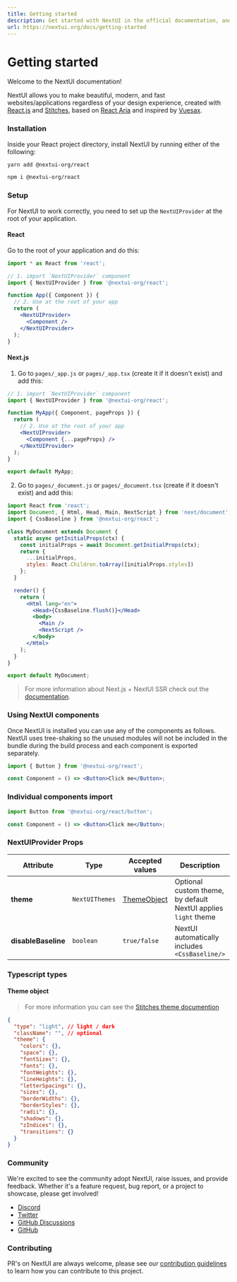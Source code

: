 ```yaml
---
title: Getting started
description: Get started with NextUI in the official documentation, and learn more about all our features!
url: https://nextui.org/docs/getting-started
---
```


# Getting started

Welcome to the NextUI documentation!

NextUI allows you to make beautiful, modern, and fast websites/applications regardless of your design experience, created with <a href="https://reactjs.org/" rel="noreferrer" target="_blank">React.js</a> and <a href="https://stitches.dev/" rel="noreferrer" target="_blank">
Stitches</a>, based on <a href="https://react-spectrum.adobe.com/react-aria/index.html" rel="noreferrer" target="_blank">
React Aria</a> and inspired by <a href="https://vuesax.com/" rel="noreferrer" target="_blank">Vuesax</a>.

<CarbonAd />

<Spacer y={2} />

### Installation

Inside your React project directory, install NextUI by running either of the following:

```bash
yarn add @nextui-org/react
```

```bash
npm i @nextui-org/react
```

<Spacer y={2} />

### Setup

For NextUI to work correctly, you need to set up the `NextUIProvider` at the root of your application.

#### React

Go to the root of your application and do this:

```jsx
import * as React from 'react';

// 1. import `NextUIProvider` component
import { NextUIProvider } from '@nextui-org/react';

function App({ Component }) {
  // 2. Use at the root of your app
  return (
    <NextUIProvider>
      <Component />
    </NextUIProvider>
  );
}
```

#### Next.js

1. Go to `pages/_app.js` or `pages/_app.tsx` (create it if it doesn't exist) and add this:

```jsx
// 1. import `NextUIProvider` component
import { NextUIProvider } from '@nextui-org/react';

function MyApp({ Component, pageProps }) {
  return (
    // 2. Use at the root of your app
    <NextUIProvider>
      <Component {...pageProps} />
    </NextUIProvider>
  );
}

export default MyApp;
```

2. Go to `pages/_document.js` or `pages/_document.tsx` (create if it doesn't exist) and add this:

```jsx
import React from 'react';
import Document, { Html, Head, Main, NextScript } from 'next/document';
import { CssBaseline } from '@nextui-org/react';

class MyDocument extends Document {
  static async getInitialProps(ctx) {
    const initialProps = await Document.getInitialProps(ctx);
    return {
      ...initialProps,
      styles: React.Children.toArray([initialProps.styles])
    };
  }

  render() {
    return (
      <Html lang="en">
        <Head>{CssBaseline.flush()}</Head>
        <body>
          <Main />
          <NextScript />
        </body>
      </Html>
    );
  }
}

export default MyDocument;
```

> For more information about Next.js + NextUI SSR check out the [documentation](/docs/guide/nextui-plus-nextjs).

<Spacer y={2} />

### Using NextUI components

Once NextUI is installed you can use any of the components as follows.
NextUI uses tree-shaking so the unused modules will not be included in the bundle during the build process and
each component is exported separately.

```jsx
import { Button } from '@nextui-org/react';

const Component = () => <Button>Click me</Button>;
```

<Spacer y={2} />

### Individual components import

```jsx
import Button from '@nextui-org/react/button';

const Component = () => <Button>Click me</Button>;
```

<Spacer y={2} />

### NextUIProvider Props

| Attribute           | Type           | Accepted values              | Description                                                    | Default |
| ------------------- | -------------- | ---------------------------- | -------------------------------------------------------------- | ------- |
| **theme**           | `NextUIThemes` | [ThemeObject](#theme-object) | Optional custom theme, by default NextUI applies `light` theme | -       |
| **disableBaseline** | `boolean`      | `true/false`                 | NextUI automatically includes `<CssBaseline/>`                 | `false` |

<Spacer y={2} />

### Typescript types

<Spacer y={1} />

#### Theme object

> For more information you can see the [Stitches theme documention](https://stitches.dev/docs/api#theme)

```json
{
  "type": "light", // light / dark
  "className": "", // optional
  "theme": {
    "colors": {},
    "space": {},
    "fontSizes": {},
    "fonts": {},
    "fontWeights": {},
    "lineHeights": {},
    "letterSpacings": {},
    "sizes": {},
    "borderWidths": {},
    "borderStyles": {},
    "radii": {},
    "shadows": {},
    "zIndices": {},
    "transitions": {}
  }
}
```

<Spacer y={2} />

### Community

We're excited to see the community adopt NextUI, raise issues, and provide feedback.
Whether it's a feature request, bug report, or a project to showcase, please get involved!

- [Discord](https://discord.gg/9b6yyZKmH4)
- [Twitter](https://twitter.com/getnextui)
- [GitHub Discussions](https://github.com/nextui-org/nextui/discussions)
- [GitHub](https://github.com/nextui-org/nextui)

<Spacer y={2} />

### Contributing

PR's on NextUI are always welcome, please see our [contribution guidelines](https://github.com/nextui-org/nextui/blob/main/CONTRIBUTING.MD) to learn how you can contribute to this project.
